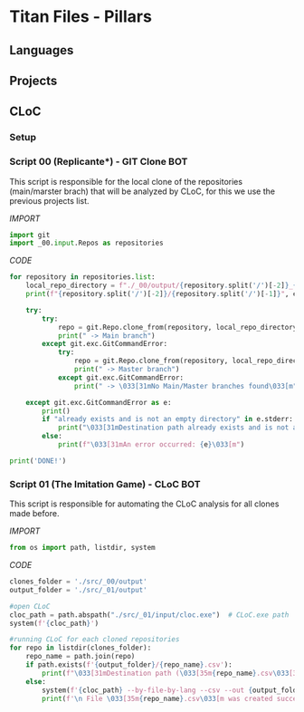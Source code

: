 # Titan Files - Pillars

## Languages

## Projects

## CLoC

### Setup

### Script 00 (**Replicante***) - GIT Clone BOT

This script is responsible for the local clone of the repositories (main/marster brach) that will be analyzed by CLoC, for this we use the previous projects list.

*IMPORT*

```python
import git
import _00.input.Repos as repositories

```

*CODE*

```python
for repository in repositories.list:
    local_repo_directory = f"./_00/output/{repository.split('/')[-2]}_{repository.split('/')[-1]}"
    print(f"{repository.split('/')[-2]}/{repository.split('/')[-1]}", end="")

    try:
        try:
            repo = git.Repo.clone_from(repository, local_repo_directory, branch='main')
            print(" -> Main branch")
        except git.exc.GitCommandError:
            try:
                repo = git.Repo.clone_from(repository, local_repo_directory, branch='master')
                print(" -> Master branch")
            except git.exc.GitCommandError:
                print(" -> \033[31mNo Main/Master branches found\033[m")

    except git.exc.GitCommandError as e:
        print()
        if "already exists and is not an empty directory" in e.stderr:
            print("\033[31mDestination path already exists and is not an empty directory\033[m")
        else:
            print(f"\033[31mAn error occurred: {e}\033[m")

print('DONE!')

```

### Script 01 (**The Imitation Game**) - CLoC BOT

This script is responsible for automating the CLoC analysis for all clones made before.

*IMPORT*

```python
from os import path, listdir, system

```

*CODE*

```python

clones_folder = './src/_00/output'
output_folder = './src/_01/output'

#open CLoC
cloc_path = path.abspath("./src/_01/input/cloc.exe")  # CLoC.exe path
system(f'{cloc_path}')

#running CLoC for each cloned repositories
for repo in listdir(clones_folder):
    repo_name = path.join(repo)
    if path.exists(f'{output_folder}/{repo_name}.csv'):
        print(f"\033[31mDestination path (\033[35m{repo_name}.csv\033[31m) already exists and is not an empty directoryn\033[m")
    else:
        system(f'{cloc_path} --by-file-by-lang --csv --out {output_folder}/{repo_name}.csv {clones_folder}/{repo_name}')
        print(f'\n File \033[35m{repo_name}.csv\033[m was created successfully \n')

```